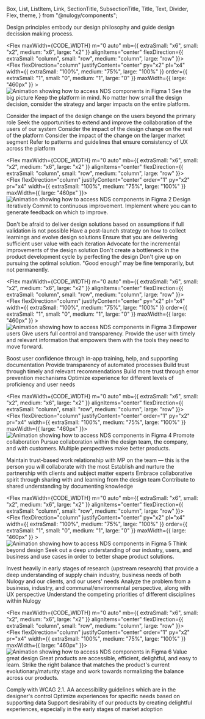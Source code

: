   Box,
  List,
  ListItem,
  Link,
  SectionTitle,
  SubsectionTitle,
  Title,
  Text,
  Divider,
  Flex,
  theme,
} from "@nulogy/components";



<Box m="0 auto" mb="x8" maxWidth={CODE_WIDTH}>
    <Title>Design principles</Title>
    <Text fontSize="24px" mb="x4">Design principles embody our design philosophy and guide design decission making process.</Text>
</Box>

<Flex maxWidth={CODE_WIDTH} m="0 auto" mb={{ extraSmall: "x6", small: "x2", medium: "x6", large: "x2" }} alignItems="center" flexDirection={{ extraSmall: "column", small: "row", medium: "column", large: "row" }}>
    <Flex flexDirection="column" justifyContent="center" py="x2" pl="x4" width={{ extraSmall: "100%", medium: "75%", large: "100%" }} order={{ extraSmall: "1", small: "0", medium: "1", large: "0" }} maxWidth={{ large: "460px" }} >
        <img
            src={pr1img}
            alt="Animation showing how to access NDS components in Figma"
        />
    </Flex>
    <Box>
        <Flex mt="x4" mb="x2" alignItems="center" >
            <Box width="x6" height="x4" lineHeight="32px" textAlign="center" mr="x1" borderRight="solid 1px" borderColor={theme.colors.lightGrey} color={theme.colors.darkGrey} fontSize="small" fontWeight="bold">1</Box>
            <SectionTitle mb="0" ml="x1">See the big picture</SectionTitle>
        </Flex>
        <Text mr="x8" mb="x4" ml="x8">Keep the platform in mind. No matter how small the design decision, consider the strategy and larger impacts on the entire platform.</Text>

<List mr="x8" mb="x8" ml="x5" fontSize="small">
    <ListItem>Consider the impact of the design change on the users beyond the primary role</ListItem>
    <ListItem>Seek the opportunities to extend and improve the collaboration of the users of our system</ListItem>
    <ListItem>Consider the impact of the design change on the rest of the platform</ListItem>
    <ListItem>Consider the impact of the change on the larger market segment</ListItem>
    <ListItem>Refer to patterns and guidelines that ensure consistency of UX across the platform</ListItem>
</List>
</Box>
</Flex>
<Divider mb="x4" maxWidth={CODE_WIDTH} />


<Flex maxWidth={CODE_WIDTH} m="0 auto" mb={{ extraSmall: "x6", small: "x2", medium: "x6", large: "x2" }} alignItems="center" flexDirection={{ extraSmall: "column", small: "row", medium: "column", large: "row" }}>
    <Flex flexDirection="column" justifyContent="center" order="1" py="x2" pr="x4" width={{ extraSmall: "100%", medium: "75%", large: "100%" }} maxWidth={{ large: "460px" }}>
        <img margin="16px"
            src={pr2img}
            alt="Animation showing how to access NDS components in Figma"
        />
    </Flex>
    <Box>
        <Flex mt="x4" mb="x2" alignItems="center" >
            <Box width="x6" height="x4" lineHeight="32px" textAlign="center" mr="x1" borderRight="solid 1px" borderColor={theme.colors.lightGrey} color={theme.colors.darkGrey} fontSize="small" fontWeight="bold">2</Box>
            <SectionTitle mb="0" ml="x1">Design iteratively</SectionTitle>
        </Flex>
        <Text mr="x8" mb="x4" ml="x8">Commit to continuous improvement. Implement where you can to generate feedback on which to improve.</Text>

<List mr="x8" mb="x8" ml="x5" fontSize="small">
    <ListItem>Don't be afraid to deliver design solutions based on assumptions if full validation is not possible</ListItem>
    <ListItem>Have a post-launch strategy on how to collect learnings and evolve design solutions</ListItem>
    <ListItem>Ensure that you are delivering sufficient user value with each iteration</ListItem>
    <ListItem>Advocate for the incremental improvements of the design solution</ListItem>
    <ListItem>Don't create a bottleneck in the product development cycle by perfecting the design</ListItem>
    <ListItem>Don't give up on pursuing the optimal solution. "Good enough" may be fine temporarily, but not permanently.</ListItem>
</List>
</Box>
</Flex>
<Divider mb="x4" maxWidth={CODE_WIDTH} />

<Flex maxWidth={CODE_WIDTH} m="0 auto" mb={{ extraSmall: "x6", small: "x2", medium: "x6", large: "x2" }} alignItems="center" flexDirection={{ extraSmall: "column", small: "row", medium: "column", large: "row" }}>
    <Flex flexDirection="column" justifyContent="center" py="x2" pl="x4" width={{ extraSmall: "100%", medium: "75%", large: "100%" }} order={{ extraSmall: "1", small: "0", medium: "1", large: "0" }} maxWidth={{ large: "460px" }} >
        <img
            src={pr3img}
            alt="Animation showing how to access NDS components in Figma"
        />
    </Flex>
    <Box>
        <Flex mt="x4" mb="x2" alignItems="center" >
            <Box width="x6" height="x4" lineHeight="32px" textAlign="center" mr="x1" borderRight="solid 1px" borderColor={theme.colors.lightGrey} color={theme.colors.darkGrey} fontSize="small" fontWeight="bold">3</Box>
            <SectionTitle mb="0" ml="x1">Empower users</SectionTitle>
        </Flex>
        <Text mr="x8" mb="x4" ml="x8">Give users full control and transparency. Provide the user with timely and relevant information that empowers them with the tools they need to move forward.</Text>

<List mr="x8" mb="x8" ml="x5" fontSize="small">
    <ListItem>Boost user confidence through in-app training, help, and supporting documentation</ListItem>
    <ListItem>Provide transparency of automated processes</ListItem>
    <ListItem>Build trust through timely and relevant recommendations</ListItem>
    <ListItem>Build more trust through error prevention mechanisms</ListItem>
    <ListItem>Optimize experience for different levels of proficiency and user needs</ListItem>
</List>
</Box>
</Flex>
<Divider mb="x4" maxWidth={CODE_WIDTH} />


<Flex maxWidth={CODE_WIDTH} m="0 auto" mb={{ extraSmall: "x6", small: "x2", medium: "x6", large: "x2" }} alignItems="center" flexDirection={{ extraSmall: "column", small: "row", medium: "column", large: "row" }}>
    <Flex flexDirection="column" justifyContent="center" order="1" py="x2" pr="x4" width={{ extraSmall: "100%", medium: "75%", large: "100%" }} maxWidth={{ large: "460px" }}>
        <img margin="16px"
            src={pr4img}
            alt="Animation showing how to access NDS components in Figma"
        />
    </Flex>
    <Box>
        <Flex mt="x4" mb="x2" alignItems="center" >
            <Box width="x6" height="x4" lineHeight="32px" textAlign="center" mr="x1" borderRight="solid 1px" borderColor={theme.colors.lightGrey} color={theme.colors.darkGrey} fontSize="small" fontWeight="bold">4</Box>
            <SectionTitle mb="0" ml="x1">Promote collaboration</SectionTitle>
        </Flex>
        <Text mr="x8" mb="x4" ml="x8">Pursue collaboration within the design team, the company, and with customers. Multiple perspectives make better products.</Text>

<List mr="x8" mb="x8" ml="x5" fontSize="small">
    <ListItem>Maintain trust-based work relationship with MP on the team &mdash; this is the person you will collaborate with the most</ListItem>
    <ListItem>Establish and nurture the partnership with clients and subject matter experts</ListItem>
    <ListItem>Embrace collaborative spirit through sharing with and learning from the design team</ListItem>
    <ListItem>Contribute to shared understanding by documenting knowledge</ListItem>
</List>
</Box>
</Flex>
<Divider mb="x4" maxWidth={CODE_WIDTH} />

<Flex maxWidth={CODE_WIDTH} m="0 auto" mb={{ extraSmall: "x6", small: "x2", medium: "x6", large: "x2" }} alignItems="center" flexDirection={{ extraSmall: "column", small: "row", medium: "column", large: "row" }}>
    <Flex flexDirection="column" justifyContent="center" py="x2" pl="x4" width={{ extraSmall: "100%", medium: "75%", large: "100%" }} order={{ extraSmall: "1", small: "0", medium: "1", large: "0" }} maxWidth={{ large: "460px" }} >
        <img
            src={pr5img}
            alt="Animation showing how to access NDS components in Figma"
        />
    </Flex>
    <Box>
        <Flex mt="x4" mb="x2" alignItems="center" >
            <Box width="x6" height="x4" lineHeight="32px" textAlign="center" mr="x1" borderRight="solid 1px" borderColor={theme.colors.lightGrey} color={theme.colors.darkGrey} fontSize="small" fontWeight="bold">5</Box>
            <SectionTitle mb="0" ml="x1">Think beyond design</SectionTitle>
        </Flex>
        <Text mr="x8" mb="x4" ml="x8">Seek out a deep understanding of our industry, users, and business and use cases in order to better shape product solutions.</Text>

<List mr="x8" mb="x8" ml="x5" fontSize="small">
    <ListItem>Invest heavily in early stages of research (upstream research) that provide a deep understanding of supply chain industry, business needs of both Nulogy and our clients, and our users' needs</ListItem>
    <ListItem>Analyze the problem from a business, industry, and communal/environmental perspective, along with UX perspective</ListItem>
    <ListItem>Understand the competing priorities of different disciplines within Nulogy</ListItem>
</List>
</Box>
</Flex>
<Divider mb="x4" maxWidth={CODE_WIDTH} />


<Flex maxWidth={CODE_WIDTH} m="0 auto" mb={{ extraSmall: "x6", small: "x2", medium: "x6", large: "x2" }} alignItems="center" flexDirection={{ extraSmall: "column", small: "row", medium: "column", large: "row" }}>
    <Flex flexDirection="column" justifyContent="center" order="1" py="x2" pr="x4" width={{ extraSmall: "100%", medium: "75%", large: "100%" }} maxWidth={{ large: "460px" }}>
        <img margin="16px"
            src={pr6img}
            alt="Animation showing how to access NDS components in Figma"
        />
    </Flex>
    <Box>
        <Flex mt="x4" mb="x2" alignItems="center" >
            <Box width="x6" height="x4" lineHeight="32px" textAlign="center" mr="x1" borderRight="solid 1px" borderColor={theme.colors.lightGrey} color={theme.colors.darkGrey} fontSize="small" fontWeight="bold">6</Box>
            <SectionTitle mb="0" ml="x1">Value great design</SectionTitle>
        </Flex>
        <Text mr="x8" mb="x4" ml="x8">Great products are accessible, efficient, delightful, and easy to learn. Strike the right balance that matches the product's current evolutionary/maturity stage and work towards normalizing the balance across our products.</Text>

<List mr="x8" mb="x8" ml="x5" fontSize="small">
    <ListItem>Comply with WCAG 2.1. AA accessibility guidelines which are in the designer's control</ListItem>
    <ListItem>Optimize experiences for specific needs based on supporting data</ListItem>
    <ListItem>Support desirability of our products by creating delightful experiences, especially in the early stages of market adoption</ListItem>
</List>
</Box>
</Flex>




